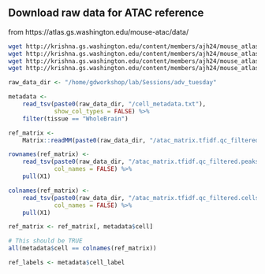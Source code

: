 ## Download raw data for ATAC reference
from https://atlas.gs.washington.edu/mouse-atac/data/


```bash
wget http://krishna.gs.washington.edu/content/members/ajh24/mouse_atlas_data_release/matrices/atac_matrix.tfidf.qc_filtered.mtx.gz
wget http://krishna.gs.washington.edu/content/members/ajh24/mouse_atlas_data_release/matrices/atac_matrix.tfidf.qc_filtered.peaks.txt
wget http://krishna.gs.washington.edu/content/members/ajh24/mouse_atlas_data_release/matrices/atac_matrix.tfidf.qc_filtered.cells.txt
wget http://krishna.gs.washington.edu/content/members/ajh24/mouse_atlas_data_release/metadata/cell_metadata.txt
```

```r
raw_data_dir <- "/home/gdworkshop/lab/Sessions/adv_tuesday"

metadata <-
    read_tsv(paste0(raw_data_dir, "/cell_metadata.txt"),
             show_col_types = FALSE) %>%
    filter(tissue == "WholeBrain")

ref_matrix <-
    Matrix::readMM(paste0(raw_data_dir, "/atac_matrix.tfidf.qc_filtered.mtx.gz"))

rownames(ref_matrix) <-
    read_tsv(paste0(raw_data_dir, "/atac_matrix.tfidf.qc_filtered.peaks.txt"),
             col_names = FALSE) %>%
    pull(X1)

colnames(ref_matrix) <-
    read_tsv(paste0(raw_data_dir, "/atac_matrix.tfidf.qc_filtered.cells.txt"),
             col_names = FALSE) %>%
    pull(X1)

ref_matrix <- ref_matrix[, metadata$cell]

# This should be TRUE
all(metadata$cell == colnames(ref_matrix))

ref_labels <- metadata$cell_label

```
